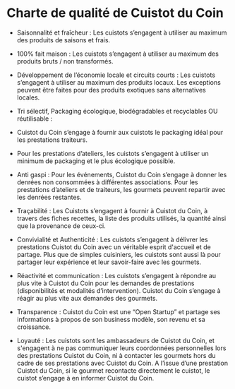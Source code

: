 # Charte de qualité de Cuistot du Coin

- Saisonnalité et fraîcheur : Les cuistots s’engagent à utiliser au maximum des produits de saisons et frais.

- 100% fait maison : Les cuistots s’engagent à utiliser au maximum des produits bruts / non transformés.

- Développement de l’économie locale et circuits courts : Les cuistots s’engagent à utiliser au maximum des produits locaux. Les exceptions peuvent être faites pour des produits exotiques sans alternatives locales.

- Tri sélectif, Packaging écologique, biodégradables et recyclables OU réutilisable : 

- Cuistot du Coin s’engage à fournir aux cuistots le packaging idéal pour les prestations traiteurs.

- Pour les prestations d’ateliers, les cuistots s’engagent à utiliser un minimum de packaging et le plus écologique possible.

- Anti gaspi : Pour les événements, Cuistot du Coin s’engage à donner les denrées non consommées à différentes associations. Pour les prestations d’ateliers et de traiteurs, les gourmets peuvent repartir avec les denrées restantes.

- Traçabilité : Les Cuistots s’engagent à fournir à Cuistot du Coin, à travers des fiches recettes, la liste des produits utilisés, la quantité ainsi que la provenance de ceux-ci.

- Convivialité et Authenticité : Les cuistots s’engagent à délivrer les prestations Cuistot du Coin avec un véritable esprit d'accueil et de partage. Plus que de simples cuisiniers, les cuistots sont aussi là pour partager leur expérience et leur savoir-faire avec les gourmets.

- Réactivité et communication : Les cuistots s’engagent à répondre au plus vite à Cuistot du Coin pour les demandes de prestations (disponibilités et modalités d’intervention). Cuistot du Coin s’engage à réagir au plus vite aux demandes des gourmets.

- Transparence : Cuistot du Coin est une “Open Startup” et partage ses informations à propos de son business modèle, son revenu et sa croissance. 

- Loyauté : Les cuistots sont les ambassadeurs de Cuistot du Coin, et s'engagent à ne pas communiquer leurs coordonnées personnelles lors des prestations Cuistot du Coin, ni à contacter les gourmets hors du cadre de ses prestations avec Cuistot du Coin. A l’issue d’une prestation Cuistot du Coin, si le gourmet recontacte directement le cuistot, le cuistot s’engage à en informer Cuistot du Coin.